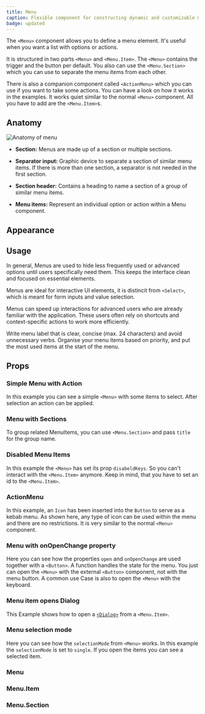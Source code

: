 ```yaml
---
title: Menu
caption: Flexible component for constructing dynamic and customizable menus.
badge: updated
---
```


The `<Menu>` component allows you to define a menu element. It's useful when you want a list with options or actions.

It is structured in two parts `<Menu>` and `<Menu.Item>`. The `<Menu>` contains the trigger and the button per default. You also can use the `<Menu.Section>` which you can use to separate the menu items from each other.

There is also a companion component called `<ActionMenu>` which you can use if you want to take some actions. You can have a look on how it works in the examples. It works quiet similar to the normal `<Menu>` component. All you have to add are the `<Menu.Item>`s.

## Anatomy

<Image
  src="/menu/menu-anatomy.jpg"
  alt="Anatomy of menu"
  width={800}
  height={550}
  className="mx-auto block"
/>

- **Section:** Menus are made up of a section or multiple sections.

- **Separator input:** Graphic device to separate a section of similar menu items. If there is more than one section, a separator is not needed in the first section.

- **Section header:** Contains a heading to name a section of a group of similar menu items.

- **Menu items:** Represent an individual option or action within a Menu component.

## Appearance

<AppearanceDemo component={title} />

<AppearanceTable component={title} />

## Usage

In general, Menus are used to hide less frequently used or advanced options until users specifically need them. This keeps the interface clean and focused on essential elements.

Menus are ideal for interactive UI elements, it is distincit from `<Select>`, which is meant for form inputs and value selection.

Menus can speed up interactions for advanced users who are already familiar with the application. These users often rely on shortcuts and context-specific actions to work more efficiently.

<GuidelineTiles>
  <Do>
    <Do.Description>
      Write menu label that is clear, concise (max. 24 characters) and avoid
      unnecessary verbs.
    </Do.Description>
  </Do>
  <Do>
    <Do.Description>
      Organise your menu items based on priority, and put the most used items at
      the start of the menu.
    </Do.Description>
  </Do>
</GuidelineTiles>

## Props

<StorybookHintMessage component={title} />

### Simple Menu with Action

In this example you can see a simple `<Menu>` with some items to select. After selection an action can be applied.

<ComponentDemo file="./menu-action.demo.tsx" />

### Menu with Sections

To group related MenuItems, you can use `<Menu.Section>` and pass `title` for the group name.

<ComponentDemo file="./menu-section.demo.tsx" />

### Disabled Menu Items

In this example the `<Menu>` has set its prop `disabeldKeys`. So you can't interact with the `<Menu.Item>` anymore. Keep in mind, that you have to set an id to the `<Menu.Item>`.

<ComponentDemo file="./menu-disabled.demo.tsx" />

### ActionMenu

In this example, an `Icon` has been inserted into the `Button` to serve as a kebab menu.
As shown here, any type of icon can be used within the menu and there are no restrictions.
It is very similar to the normal `<Menu>` component.

<ComponentDemo file="./kebab-menu.demo.tsx" />

### Menu with onOpenChange property

Here you can see how the properties `open` and `onOpenChange` are used together with a `<Button>`. A function handles the state for the menu. You just can open the `<Menu>` with the external `<Button>` component, not with the menu button.
A common use Case is also to open the `<Menu>` with the keyboard.

<ComponentDemo file="./menu-open.demo.tsx" />

### Menu item opens Dialog

This Example shows how to open a [`<Dialog>`](/components/dialog/) from a `<Menu.Item>`.

<ComponentDemo file="./menu-open-dialog.demo.tsx" />

### Menu selection mode

Here you can see how the `selectionMode` from `<Menu>` works. In this example the `selectionMode` is set to `single`. If you open the items you can see a selected item.

<ComponentDemo file="./menu-selection.demo.tsx" />

### Menu

<PropsTable component={title} />

### Menu.Item

<PropsTable component="MenuItem" />

### Menu.Section

<PropsTable component="MenuSection" />
